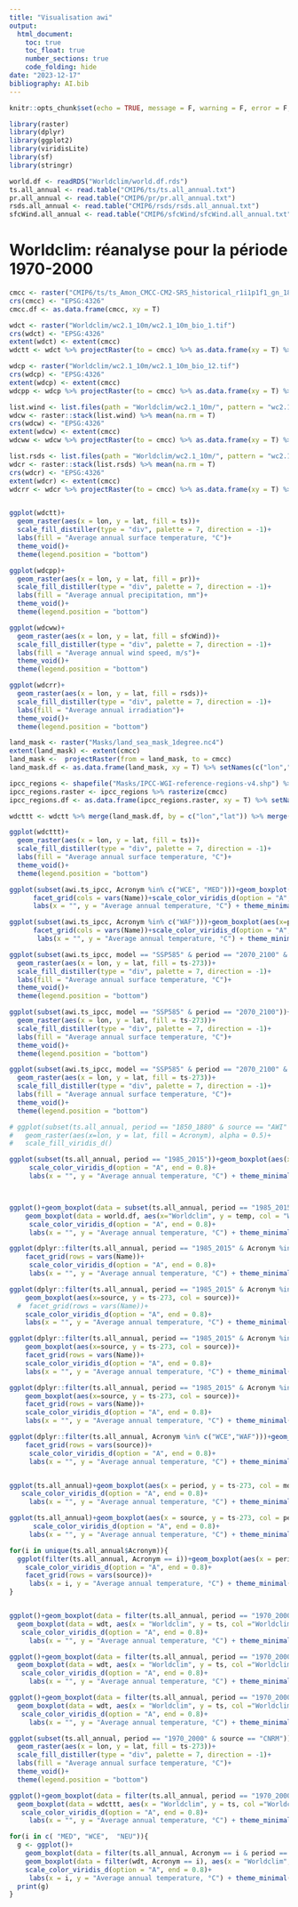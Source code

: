 ```yaml
---
title: "Visualisation awi"
output: 
  html_document:
    toc: true
    toc_float: true
    number_sections: true
    code_folding: hide
date: "2023-12-17"
bibliography: AI.bib
---
```


```r
knitr::opts_chunk$set(echo = TRUE, message = F, warning = F, error = F, fig.align = "center", collapse = T)
```

```r
library(raster)
library(dplyr)
library(ggplot2)
library(viridisLite)
library(sf)
library(stringr)
```

```r
world.df <- readRDS("Worldclim/world.df.rds")
ts.all_annual <- read.table("CMIP6/ts/ts.all_annual.txt")
pr.all_annual <- read.table("CMIP6/pr/pr.all_annual.txt")
rsds.all_annual <- read.table("CMIP6/rsds/rsds.all_annual.txt")
sfcWind.all_annual <- read.table("CMIP6/sfcWind/sfcWind.all_annual.txt")
```


# Worldclim: réanalyse pour la période 1970-2000

```r
cmcc <- raster("CMIP6/ts/ts_Amon_CMCC-CM2-SR5_historical_r1i1p1f1_gn_185001-201412.nc")
crs(cmcc) <- "EPSG:4326"
cmcc.df <- as.data.frame(cmcc, xy = T)

wdct <- raster("Worldclim/wc2.1_10m/wc2.1_10m_bio_1.tif") 
crs(wdct) <- "EPSG:4326"
extent(wdct) <- extent(cmcc)
wdctt <- wdct %>% projectRaster(to = cmcc) %>% as.data.frame(xy = T) %>% setNames(c("lon","lat","ts"))

wdcp <- raster("Worldclim/wc2.1_10m/wc2.1_10m_bio_12.tif") 
crs(wdcp) <- "EPSG:4326"
extent(wdcp) <- extent(cmcc)
wdcpp <- wdcp %>% projectRaster(to = cmcc) %>% as.data.frame(xy = T) %>% setNames(c("lon","lat","pr"))

list.wind <- list.files(path = "Worldclim/wc2.1_10m/", pattern = "wc2.1_10m_wind", full.names = TRUE)
wdcw <- raster::stack(list.wind) %>% mean(na.rm = T)
crs(wdcw) <- "EPSG:4326"
extent(wdcw) <- extent(cmcc)
wdcww <- wdcw %>% projectRaster(to = cmcc) %>% as.data.frame(xy = T) %>% setNames(c("lon","lat","sfcWind"))

list.rsds <- list.files(path = "Worldclim/wc2.1_10m/", pattern = "wc2.1_10m_srad", full.names = TRUE)
wdcr <- raster::stack(list.rsds) %>% mean(na.rm = T)
crs(wdcr) <- "EPSG:4326"
extent(wdcr) <- extent(cmcc)
wdcrr <- wdcr %>% projectRaster(to = cmcc) %>% as.data.frame(xy = T) %>% setNames(c("lon","lat","rsds"))


ggplot(wdctt)+
  geom_raster(aes(x = lon, y = lat, fill = ts))+
  scale_fill_distiller(type = "div", palette = 7, direction = -1)+
  labs(fill = "Average annual surface temperature, °C")+
  theme_void()+
  theme(legend.position = "bottom")

ggplot(wdcpp)+
  geom_raster(aes(x = lon, y = lat, fill = pr))+
  scale_fill_distiller(type = "div", palette = 7, direction = -1)+
  labs(fill = "Average annual precipitation, mm")+
  theme_void()+
  theme(legend.position = "bottom")

ggplot(wdcww)+
  geom_raster(aes(x = lon, y = lat, fill = sfcWind))+
  scale_fill_distiller(type = "div", palette = 7, direction = -1)+
  labs(fill = "Average annual wind speed, m/s")+
  theme_void()+
  theme(legend.position = "bottom")

ggplot(wdcrr)+
  geom_raster(aes(x = lon, y = lat, fill = rsds))+
  scale_fill_distiller(type = "div", palette = 7, direction = -1)+
  labs(fill = "Average annual irradiation")+
  theme_void()+
  theme(legend.position = "bottom")

land_mask <- raster("Masks/land_sea_mask_1degree.nc4") 
extent(land_mask) <- extent(cmcc)
land_mask <-  projectRaster(from = land_mask, to = cmcc)
land_mask.df <- as.data.frame(land_mask, xy = T) %>% setNames(c("lon","lat","lm")) # 0 if ocean, 1 if land

ipcc_regions <- shapefile("Masks/IPCC-WGI-reference-regions-v4.shp") %>% spTransform(crs("EPSG:4326")) 
ipcc_regions.raster <- ipcc_regions %>% rasterize(cmcc)
ipcc_regions.df <- as.data.frame(ipcc_regions.raster, xy = T) %>% setNames(c("lon","lat","Continent","Type","Name","Acronym"))

wdcttt <- wdctt %>% merge(land_mask.df, by = c("lon","lat")) %>% merge(ipcc_regions.df, by = c("lon","lat"))

ggplot(wdcttt)+
  geom_raster(aes(x = lon, y = lat, fill = ts))+
  scale_fill_distiller(type = "div", palette = 7, direction = -1)+
  labs(fill = "Average annual surface temperature, °C")+
  theme_void()+
  theme(legend.position = "bottom")

```


```r
ggplot(subset(awi.ts_ipcc, Acronym %in% c("WCE", "MED")))+geom_boxplot(aes(x=period, y = ts-273, col = model))+
      facet_grid(cols = vars(Name))+scale_color_viridis_d(option = "A", end = 0.8)+
      labs(x = "", y = "Average annual temperature, °C") + theme_minimal()

ggplot(subset(awi.ts_ipcc, Acronym %in% c("WAF")))+geom_boxplot(aes(x=period, y = ts-273, col = model))+
      facet_grid(cols = vars(Name))+scale_color_viridis_d(option = "A", end = 0.8)+
       labs(x = "", y = "Average annual temperature, °C") + theme_minimal()

ggplot(subset(awi.ts_ipcc, model == "SSP585" & period == "2070_2100" & lm != 0))+
  geom_raster(aes(x = lon, y = lat, fill = ts-273))+
  scale_fill_distiller(type = "div", palette = 7, direction = -1)+
  labs(fill = "Average annual surface temperature, °C")+
  theme_void()+
  theme(legend.position = "bottom")

ggplot(subset(awi.ts_ipcc, model == "SSP585" & period == "2070_2100"))+
  geom_raster(aes(x = lon, y = lat, fill = ts-273))+
  scale_fill_distiller(type = "div", palette = 7, direction = -1)+
  labs(fill = "Average annual surface temperature, °C")+
  theme_void()+
  theme(legend.position = "bottom")

ggplot(subset(awi.ts_ipcc, model == "SSP585" & period == "2070_2100" & lm > 0 & lm < 1))+
  geom_raster(aes(x = lon, y = lat, fill = ts-273))+
  scale_fill_distiller(type = "div", palette = 7, direction = -1)+
  labs(fill = "Average annual surface temperature, °C")+
  theme_void()+
  theme(legend.position = "bottom")
```

```r


# ggplot(subset(ts.all_annual, period == "1850_1880" & source == "AWI" & lm != 0))+
#   geom_raster(aes(x=lon, y = lat, fill = Acronym), alpha = 0.5)+
#   scale_fill_viridis_d()

ggplot(subset(ts.all_annual, period == "1985_2015"))+geom_boxplot(aes(x=source, y = ts-273, col = source))+
     scale_color_viridis_d(option = "A", end = 0.8)+
     labs(x = "", y = "Average annual temperature, °C") + theme_minimal()



ggplot()+geom_boxplot(data = subset(ts.all_annual, period == "1985_2015"), aes(x=source, y = ts-273, col = source))+
    geom_boxplot(data = world.df, aes(x="Worldclim", y = temp, col = "Worldclim"))+
     scale_color_viridis_d(option = "A", end = 0.8)+
     labs(x = "", y = "Average annual temperature, °C") + theme_minimal()

ggplot(dplyr::filter(ts.all_annual, period == "1985_2015" & Acronym %in% c("WCE","WAF")))+geom_boxplot(aes(x=source, y = ts-273, col = source))+
    facet_grid(rows = vars(Name))+
     scale_color_viridis_d(option = "A", end = 0.8)+
     labs(x = "", y = "Average annual temperature, °C") + theme_minimal()


```

```r

ggplot(dplyr::filter(ts.all_annual, period == "1985_2015" & Acronym %in% c("NES")))+
    geom_boxplot(aes(x=source, y = ts-273, col = source))+
  #  facet_grid(rows = vars(Name))+
    scale_color_viridis_d(option = "A", end = 0.8)+
    labs(x = "", y = "Average annual temperature, °C") + theme_minimal()

ggplot(dplyr::filter(ts.all_annual, period == "1985_2015" & Acronym %in% c("MED","SAH")))+
    geom_boxplot(aes(x=source, y = ts-273, col = source))+
    facet_grid(rows = vars(Name))+
    scale_color_viridis_d(option = "A", end = 0.8)+
    labs(x = "", y = "Average annual temperature, °C") + theme_minimal()

ggplot(dplyr::filter(ts.all_annual, period == "1985_2015" & Acronym %in% c("WSAF","ESAF")))+
    geom_boxplot(aes(x=source, y = ts-273, col = source))+
    facet_grid(rows = vars(Name))+
    scale_color_viridis_d(option = "A", end = 0.8)+
    labs(x = "", y = "Average annual temperature, °C") + theme_minimal()

```

```r
ggplot(dplyr::filter(ts.all_annual, Acronym %in% c("WCE","WAF")))+geom_boxplot(aes(x=period, y = ts-273, col = source))+
    facet_grid(rows = vars(source))+
     scale_color_viridis_d(option = "A", end = 0.8)+
     labs(x = "", y = "Average annual temperature, °C") + theme_minimal()


ggplot(ts.all_annual)+geom_boxplot(aes(x = period, y = ts-273, col = model))+
   scale_color_viridis_d(option = "A", end = 0.8)+
     labs(x = "", y = "Average annual temperature, °C") + theme_minimal()

ggplot(ts.all_annual)+geom_boxplot(aes(x = source, y = ts-273, col = period))+
      scale_color_viridis_d(option = "A", end = 0.8)+
     labs(x = "", y = "Average annual temperature, °C") + theme_minimal()

for(i in unique(ts.all_annual$Acronym)){
  ggplot(filter(ts.all_annual, Acronym == i))+geom_boxplot(aes(x = period, y = ts-273, col = model))+
    scale_color_viridis_d(option = "A", end = 0.8)+
    facet_grid(rows = vars(source))+
     labs(x = i, y = "Average annual temperature, °C") + theme_minimal()
}


ggplot()+geom_boxplot(data = filter(ts.all_annual, period == "1970_2000" & lm == 1), aes(x = source, y = ts-273, col = source))+
  geom_boxplot(data = wdt, aes(x = "Worldclim", y = ts, col ="Worldclim"))+
   scale_color_viridis_d(option = "A", end = 0.8)+
     labs(x = "", y = "Average annual temperature, °C") + theme_minimal()

ggplot()+geom_boxplot(data = filter(ts.all_annual, period == "1970_2000" & lm == 0), aes(x = source, y = ts-273, col = source))+
  geom_boxplot(data = wdt, aes(x = "Worldclim", y = ts, col ="Worldclim"))+
   scale_color_viridis_d(option = "A", end = 0.8)+
     labs(x = "", y = "Average annual temperature, °C") + theme_minimal()

ggplot()+geom_boxplot(data = filter(ts.all_annual, period == "1970_2000" & lm != 0 & lm != 1), aes(x = source, y = ts-273, col = source))+
  geom_boxplot(data = wdt, aes(x = "Worldclim", y = ts, col ="Worldclim"))+
   scale_color_viridis_d(option = "A", end = 0.8)+
     labs(x = "", y = "Average annual temperature, °C") + theme_minimal()

ggplot(subset(ts.all_annual, period == "1970_2000" & source == "CNRM"))+
  geom_raster(aes(x = lon, y = lat, fill = ts-273))+
  scale_fill_distiller(type = "div", palette = 7, direction = -1)+
  labs(fill = "Average annual surface temperature, °C")+
  theme_void()+
  theme(legend.position = "bottom")


```

```r
ggplot()+geom_boxplot(data = filter(ts.all_annual, period == "1970_2000" & lm != 0), aes(x = source, y = ts-273, col = source))+
  geom_boxplot(data = wdcttt, aes(x = "Worldclim", y = ts, col ="Worldclim"))+
   scale_color_viridis_d(option = "A", end = 0.8)+
     labs(x = "", y = "Average annual temperature, °C") + theme_minimal()

for(i in c( "MED", "WCE",  "NEU")){
  g <- ggplot()+
    geom_boxplot(data = filter(ts.all_annual, Acronym == i & period == "1970_2000"), aes(x = source, y = ts-273, col = source))+
    geom_boxplot(data = filter(wdt, Acronym == i), aes(x = "Worldclim", y = ts, col ="Worldclim"))+
    scale_color_viridis_d(option = "A", end = 0.8)+
     labs(x = i, y = "Average annual temperature, °C") + theme_minimal()
  print(g)
}
```